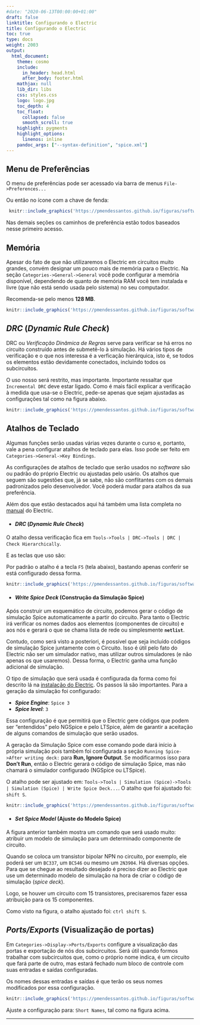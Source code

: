 ```yaml
---
#date: "2020-06-13T00:00:00+01:00"
draft: false
linktitle: Configurando o Electric
title: Configurando o Electric
toc: true
type: docs
weight: 2003
output:
  html_document:
    theme: cosmo
    include:
      in_header: head.html
      after_body: footer.html
    mathjax: null
    lib_dir: libs
    css: styles.css
    logo: logo.jpg
    toc_depth: 4
    toc_float:
      collapsed: false
      smooth_scroll: true
    highlight: pygments
    highlight_options:
      linenos: inline
    pandoc_args: ["--syntax-definition", "spice.xml"]
---
```


## Menu de Preferências

O menu de preferências pode ser acessado via barra de menus `File->Preferences...` 


Ou então no ícone com a chave de fenda: 
```r
 knitr::include_graphics('https://pmendessantos.github.io/figuras/software/electric_prefs_icon.png')
```

Nas demais seções os caminhos de preferência estão todos baseados nesse primeiro acesso.

## Memória

Apesar do fato de que não utilizaremos o Electric em circuitos muito grandes, convém designar um pouco mais de memória para o Electric. Na seção `Categories->General->General` você pode configurar a memória disponível, dependendo de quanto de memória RAM você tem instalada e livre (que não está sendo usada pelo sistema) no seu computador. 

Recomenda-se pelo menos **128 MB**.

```r
knitr::include_graphics('https://pmendessantos.github.io/figuras/software/electric_conf_mem2.png') 
```

## *DRC* (_Dynamic Rule Check_)

DRC ou _Verificação Dinâmica de Regras_ serve para verificar se há erros no circuito construído antes de submetê-lo à simulação. Há vários tipos de verificação e o que nos interessa é a verficação hierárquica, isto é, se todos os elementos estão devidamente conectados, incluindo todos os subcircuitos.

O uso nosso será restrito, mas importante. Importante ressaltar que `Incremental DRC` deve estar ligado. Como é mais fácil explicar a verificação à medida que usa-se o Electric, pede-se apenas que sejam ajustadas as configurações tal como na figura abaixo.

```r
knitr::include_graphics('https://pmendessantos.github.io/figuras/software/electric_conf_drc.png') 
```

## Atalhos de Teclado

Algumas funções serão usadas várias vezes durante o curso e, portanto, vale a pena configurar atalhos de teclado para elas. Isso pode ser feito em `Categories->General->Key Bindings`.

As configurações de atalhos de teclado que serão usados no _software_ são ou padrão do próprio Electric ou ajustadas pelo usário. Os atalhos que seguem são sugestões que, já se sabe, não são conflitantes com os demais padronizados pelo desenvolvedor. Você poderá mudar para atalhos da sua preferência.

Além dos que estão destacados aqui há também uma lista completa no [manual](https://www.staticfreesoft.com/jmanual/mchap01-09.html#mchap01-09.html) do Electric.

- #### *DRC* (_Dynamic Rule Check_)

O atalho dessa verificação fica em `Tools->Tools | DRC->Tools | DRC | Check Hierarchically`.

E as teclas que uso são: 

Por padrão o atalho é a tecla `F5` (tela abaixo), bastando apenas conferir se está configurado dessa forma.

```r
knitr::include_graphics('https://pmendessantos.github.io/figuras/software/electric_conf_key_drc.png') 
```

- #### *Write Spice Deck* (Construção da Simulação Spice)

Após construir um esquemático de circuito, podemos gerar o código de simulação Spice automaticamente a partir do circuito. Para tanto o Electric irá verificar os nomes dados aos elementos (componentes de circuito) e aos nós e gerará o que se chama lista de rede ou simplesmente **`netlist`**.

Contudo, como será visto a posteriori, é possível que seja incluído códigos de simulação Spice juntamente com o Circuito. Isso é útil pelo fato do Electric não ser um simulador nativo, mas utilizar outros simuladores (e não apenas os que usaremos). Dessa forma, o Electric ganha uma função adicional de simulação.

O tipo de simulação que será usada é configurada da forma como foi descrito lá na [instalação do Electric](install_4.html#configurando-o-electric-para-o-spice). Os passos lá são importantes. Para a geração da simulação foi configurado:

- **_Spice Engine_**: `Spice 3`
- **_Spice level_**: `3`

Essa configuração é que permitirá que o Electric gere códigos que podem ser "entendidos" pelo NGSpice e pelo LTSpice, além de garantir a aceitação de alguns comandos de simulação que serão usados.

A geração da Simulação Spice com esse comando pode dará início à própria simulação pois também foi configurada a seção `Running Spice->After writing deck:` para **Run, Ignore Output**. Se modificarmos isso para **Don't Run**, então o Electric gerará o código de simulação Spice, mas não chamará o simulador configurado (NGSpice ou LTSpice).

O atalho pode ser ajustado em: `Tools->Tools | Simulation (Spice)->Tools | Simulation (Spice) | Write Spice Deck...`.
O atalho que foi ajustado foi: `shift S`.

```r
knitr::include_graphics('https://pmendessantos.github.io/figuras/software/electric_conf_key_spice.png') 
```

- #### *Set Spice Model* (Ajuste do Modelo Spice)

A figura anterior também mostra um comando que será usado muito: atribuir um modelo de simulação para um determinado componente de circuito.

Quando se coloca um transistor bipolar NPN no circuito, por exemplo, ele poderá ser um `BC337`, um `BC546` ou mesmo um `2N3904`. Há diversas opções. Para que se chegue ao resultado desejado é preciso dizer ao Electric que use um determinado modelo de simulação na hora de criar o código de simulação (_spice deck_).

Logo, se houver um circuito com 15 transistores, precisaremos fazer essa atribuição para os 15 componentes.

Como visto na figura, o atalho ajustado foi: `ctrl shift S`.

## *Ports/Exports* (Visualização de portas)

Em `Categories->Display->Ports/Exports` configure a visualização das portas e exportação de nós dos subcircuitos. Será útil quando formos trabalhar com subcircuitos que, como o próprio nome indica, é um circuito que fará parte de outro, mas estará fechado num bloco de controle com suas entradas e saídas configuradas.

Os nomes dessas entradas e saídas é que terão os seus nomes modificados por essa configuração.

```r
knitr::include_graphics('https://pmendessantos.github.io/figuras/software/electric_conf_disp_ports.png') 
```

Ajuste a configuração para: `Short Names`, tal como na figura acima.

<!---## *NCC* (_Network Consistency Checking_)--->


________________________________________________________________
